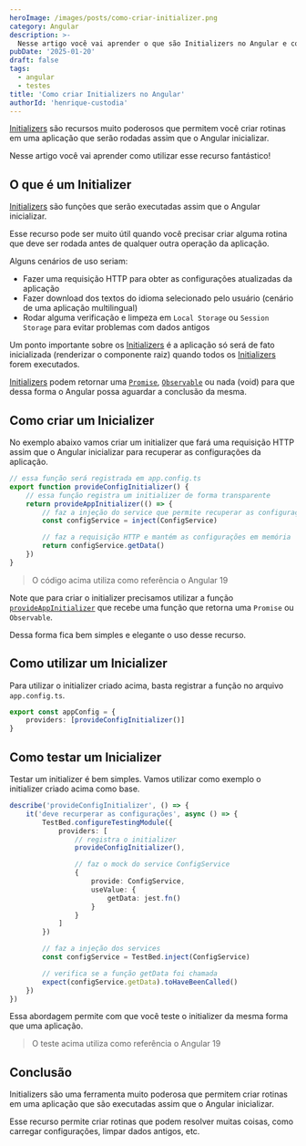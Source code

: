 ```yaml
---
heroImage: /images/posts/como-criar-initializer.png
category: Angular
description: >-
  Nesse artigo você vai aprender o que são Initializers no Angular e como você pode criar, usar e testar esse recurso que permite construir rotinas poderosas dentro da sua aplicação.
pubDate: '2025-01-20'
draft: false
tags:
  - angular
  - testes
title: 'Como criar Initializers no Angular'
authorId: 'henrique-custodia'
---
```



[Initializers](https://angular.dev/api/core/provideAppInitializer) são recursos muito poderosos que permitem você criar rotinas em uma aplicação que serão rodadas assim que o Angular inicializar.

Nesse artigo você vai aprender como utilizar esse recurso fantástico!

> <EmbedYtVideo src='https://www.youtube.com/embed/Rb9zgZQpanA?si=jKs3IsTv8hZM3z9r' />

## O que é um Initializer

[Initializers](https://angular.dev/api/core/provideAppInitializer) são funções que serão executadas assim que o Angular inicializar.

Esse recurso pode ser muito útil quando você precisar criar alguma rotina que deve ser rodada antes de qualquer outra operação da aplicação.

Alguns cenários de uso seriam:

- Fazer uma requisição HTTP para obter as configurações atualizadas da aplicação
- Fazer download dos textos do idioma selecionado pelo usuário (cenário de uma aplicação multilingual)
- Rodar alguma verificação e limpeza em `Local Storage` ou `Session Storage` para evitar problemas com dados antigos

Um ponto importante sobre os [Initializers](https://angular.dev/api/core/provideAppInitializer) é a aplicação só será de fato inicializada (renderizar o componente raiz) quando todos os [Initializers](https://angular.dev/api/core/provideAppInitializer) forem executados.

[Initializers](https://angular.dev/api/core/provideAppInitializer) podem retornar uma [`Promise`](https://developer.mozilla.org/pt-BR/docs/Web/JavaScript/Reference/Global_Objects/Promise), [`Observable`](https://rxjs.dev/guide/observable) ou nada (void) para que dessa forma o Angular possa aguardar a conclusão da mesma.

## Como criar um Inicializer

No exemplo abaixo vamos criar um initializer que fará uma requisição HTTP assim que o Angular inicializar para recuperar as configurações da aplicação.

```ts
// essa função será registrada em app.config.ts
export function provideConfigInitializer() {
	// essa função registra um initializer de forma transparente
	return provideAppInitializer(() => {
		// faz a injeção do service que permite recuperar as configurações do servidor
		const configService = inject(ConfigService)

		// faz a requisição HTTP e mantém as configurações em memória
		return configService.getData()
	})
}
```

> O código acima utiliza como referência o Angular 19

Note que para criar o initializer precisamos utilizar a função [`provideAppInitializer`](https://angular.dev/api/core/provideAppInitializer#) que recebe uma função que retorna uma `Promise` ou `Observable`.

Dessa forma fica bem simples e elegante o uso desse recurso.

## Como utilizar um Inicializer

Para utilizar o initializer criado acima, basta registrar a função no arquivo `app.config.ts`.

```ts
export const appConfig = {
	providers: [provideConfigInitializer()]
}
```

<Ads />

## Como testar um Inicializer

Testar um initializer é bem simples. Vamos utilizar como exemplo o initializer criado acima como base.

```ts
describe('provideConfigInitializer', () => {
	it('deve recurperar as configurações', async () => {
		TestBed.configureTestingModule({
			providers: [
				// registra o initializer
				provideConfigInitializer(),

				// faz o mock do service ConfigService
				{
					provide: ConfigService,
					useValue: {
						getData: jest.fn()
					}
				}
			]
		})

		// faz a injeção dos services
		const configService = TestBed.inject(ConfigService)

		// verifica se a função getData foi chamada
		expect(configService.getData).toHaveBeenCalled()
	})
})
```

Essa abordagem permite com que você teste o initializer da mesma forma que uma aplicação.

> O teste acima utiliza como referência o Angular 19

## Conclusão

Initializers são uma ferramenta muito poderosa que permitem criar rotinas em uma aplicação que são executadas assim que o Angular inicializar.

Esse recurso permite criar rotinas que podem resolver muitas coisas, como carregar configurações, limpar dados antigos, etc.
